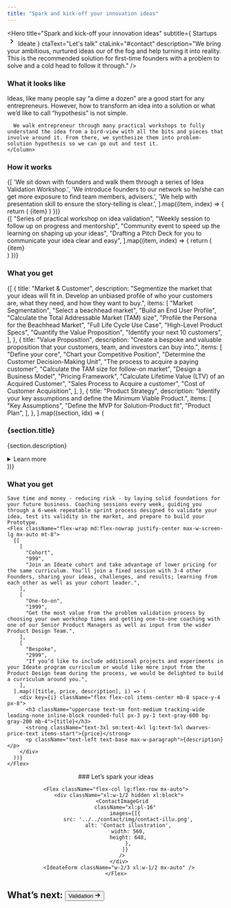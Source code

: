 ```yaml
---
title: "Spark and kick-off your innovation ideas"
---
```


<Hero
  title="Spark and kick-off your innovation ideas"
  subtitle={
    <Flex className="gap-0">
    Startups
      <svg stroke="currentColor" fill="currentColor" stroke-width="0" viewBox="0 0 24 24" height="1.5em" width="1.5em" xmlns="http://www.w3.org/2000/svg"><path d="M8.59 16.34l4.58-4.59-4.58-4.59L10 5.75l6 6-6 6z"></path></svg>
    Ideate
    </Flex>
  }
  ctaText="Let's talk"
  ctaLink="#contact"
  description="We bring your ambitious, nurtured ideas our of the fog and help turning it into reality. This is the recommended solution for first-time founders with a problem to solve and a cold head to follow it through."
/>

<Section fullWidth className="bg-alabaster py-24">
  <Column className="dwarves-container row flex flex-wrap">
    <H3 className="text-heading text-3xl mb-6">What it looks like</H3>
    <Column className="w-full md:max-w-3xl **:text-xl">
      <Paragraph className="!text-2xl font-medium">Ideas, like many people say “a dime a dozen” are a good start for any entrepreneurs. However, how to transform an idea into a solution or what we’d like to call “hypothesis” is not simple.</Paragraph>
      
      We walk entrepreneur through many practical workshops to fully understand the idea from a bird-view with all the bits and pieces that involve around it. From there, we synthesize them into problem-solution hypothesis so we can go out and test it.
    </Column>
  </Column>
</Section>

<Section>
  <Column gap="2xl">
    <H3 className="text-heading text-3xl">
      How it works
    </H3>
    <ColumnsList columns={1}>
      {[
        'We sit down with founders and walk them through a series of Idea Validation Workshop.',
        'We introduce founders to our network so he/she can get more exposure to find team members, advisers.',
        'We help with presentation skill to ensure the story-telling is clear.',
        ].map((item, index) => {
          return (
            <ListItem key={index} className="text-xl max-w-paragraph">
              {item}
            </ListItem>
          )
        })}
    </ColumnsList>
    <div className="flex flex-wrap flex-row">
      {[
        "Series of practical workshop on idea validation",
        "Weekly session to follow up on progress and mentorship",
        "Community event to speed up the learning on shaping up your ideas",
        "Drafting a Pitch Deck for you to communicate your idea clear and easy",
      ].map((item, index) => {
        return (
          <div className="w-full md:w-1/2 lg:w-1/4 p-6">
            <div key={index} className="flex-shrink-0 p-6 bg-alabaster w-full h-full">
              <Paragraph className="text-xl text-center">{item}</Paragraph>
            </div>
          </div>
        )
      })}
    </div>
  </Column>
</Section>

<Section>
  <Column gap="2xl" className="items-center">
    <H3 className="text-heading text-3xl">
      What you get
    </H3>
    <Column>
    <div className="mt-6 lg:flex">
      {[
        {
          title: "Market & Customer",
          description:
            "Segmentize the market that your ideas will fit in. Develop an unbiased profile of who your customers are, what they need, and how they want to buy.",
          items: [
            "Market Segmentation",
            "Select a beachhead market",
            "Build an End User Profile",
            "Calculate the Total Addressable Market (TAM) size",
            "Profile the Persona for the Beachhead Market",
            "Full Life Cycle Use Case",
            "High-Level Product Specs",
            "Quantify the Value Proposition",
            "Identify your next 10 customers",
          ],
        },
        {
          title: "Value Proposition",
          description:
            "Create a bespoke and valuable proposition that your customers, team, and investors can buy into.",
          items: [
            "Define your core",
            "Chart your Competitive Position",
            "Determine the Customer Decision-Making Unit",
            "The process to acquire a paying customer",
            "Calculate the TAM size for follow-on market",
            "Design a Business Model",
            "Pricing Framework",
            "Calculate Lifetime Value (LTV) of an Acquired Customer",
            "Sales Process to Acquire a customer",
            "Cost of Customer Acquisition",
          ],
        },
        {
          title: "Product Strategy",
          description:
            "Identify your key assumptions and define the Minimum Viable Product.",
          items: [
            "Key Assumptions",
            "Define the MVP for Solution-Product fit",
            "Product Plan",
          ],
        },
      ].map((section, idx) => (
        <div key={idx} data-index={idx + 1} className="border-alto mt-8 pt-10 w-full lg:w-1/3 dwarves-steps-item">
          <div className="pr-8">
            <h3 className="text-2xl text-primary leading-tight mb-3">
              {section.title}
            </h3>
            <p className="text-lg text-black mb-3">{section.description}</p>
            <details>
              <summary className="list-none cursor-default text-lg text-primary hover:text-primary-hover pb-4">Learn more</summary>
              <ul className="list-[circle] pl-5 text-gray-600 text-lg">
                {section.items.map((item, i) => (
                  <li key={i} className="mb-1">
                    {item}
                  </li>
                ))}
              </ul>
            </details>
          </div>
        </div>
      ))}
    </div>
    </Column>
  </Column>
</Section>

<Section>
  <Column gap="3xl" className="items-center text-2xl px-4 justify-center max-w-screen-lg mx-auto">
    <H3 className="text-heading text-3xl">
      What you get
    </H3>

    Save time and money - reducing risk - by laying solid foundations for your future business. Coaching sessions every week, guiding you through a 6-week repeatable sprint process designed to validate your idea, test its validity in the market, and prepare to build your Prototype.
    <Flex className="flex-wrap md:flex-nowrap justify-center max-w-screen-lg mx-auto mt-8">
      {[
        [
          "Cohort",
          "999",
          "Join an Ideate cohort and take advantage of lower pricing for the same curriculum. You’ll join a fixed session with 3-4 other Founders, sharing your ideas, challenges, and results; learning from each other as well as your cohort leader.",
        ],
        [
          "One-to-on",
          "1999",
          "Get the most value from the problem validation process by choosing your own workshop times and getting one-to-one coaching with one of our Senior Product Managers as well as input from the wider Product Design Team.",
        ],
        [
          "Bespoke",
          "2999",
          "If you’d like to include additional projects and experiments in your Ideate program curriculum or would like more input from the Product Design team during the process, we would be delighted to build a curriculum around you.",
        ],
      ].map(([title, price, description], i) => (
        <div key={i} className="flex flex-col items-center mb-8 space-y-4 px-8">
          <h3 className="uppercase text-sm font-medium tracking-wide leading-none inline-block rounded-full px-3 py-1 text-gray-600 bg-gray-200 mb-4">{title}</h3>
          <strong className="text-3xl sm:text-4xl lg:text-5xl dwarves-price-text items-start">{price}</strong>
          <p className="text-left text-base max-w-paragraph">{description}</p>
        </div>
      ))}
    </Flex>
</Column>
</Section>

<Hero>
  <Center className="flex flex-col gap-12">
    ### Let’s spark your ideas

    <Flex className="flex-col lg:flex-row mx-auto">
      <div className="xl:w-1/2 hidden xl:block">
        <ContactImageGrid
          className="xl:pl-16"
          images={[{
            src: '../../contact/img/contact-illu.png',
            alt: 'Contact illustration',
            width: 560,
            height: 648,
            },
          ]}
        />
      </div>
      <IdeateForm className="w-2/3 xl:w-1/2 mx-auto" />
    </Flex>
  </Center>
</Hero>

<Section fullWidth className="bg-foreground py-12">
  <Container className="dwarves-container">
    <h2 className="flex items-center justify-center text-heading text-white text-3xl">
      What’s next:
      <Button variant="link" className="inline items-center text-primary text-3xl" href="/startup/validation">
        Validation
        <svg
          stroke="currentColor"
          fill="currentColor"
          strokeWidth="0"
          viewBox="0 0 16 16"
          className="ml-1"
          height="1em"
          width="1em"
          xmlns="http://www.w3.org/2000/svg"
        >
          <path
            fillRule="evenodd"
            clipRule="evenodd"
            d="M9 13.887l5-5V8.18l-5-5-.707.707 4.146 4.147H2v1h10.44L8.292 13.18l.707.707z"
          ></path>
        </svg>
      </Button>
    </h2>
  </Container>
</Section>
